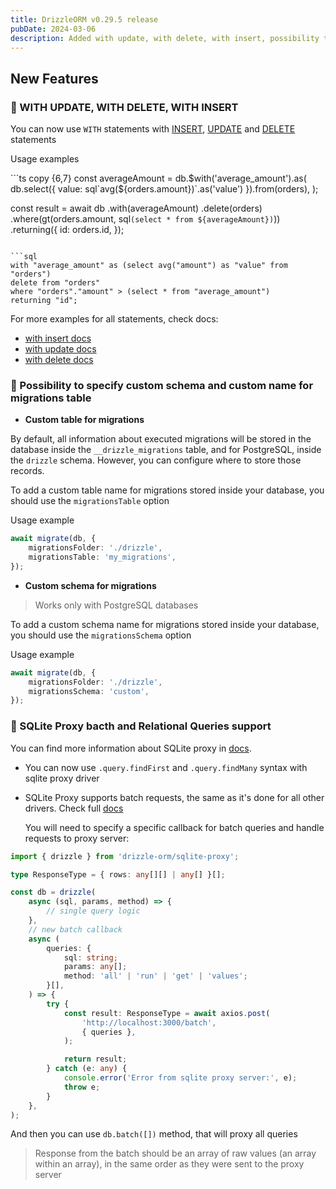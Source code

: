 ```yaml
---
title: DrizzleORM v0.29.5 release
pubDate: 2024-03-06
description: Added with update, with delete, with insert, possibility to specify custom schema and custom name for migrations table, sqlite proxy batch and relational queries support.
---
```



## New Features

### 🎉 WITH UPDATE, WITH DELETE, WITH INSERT

You can now use `WITH` statements with [INSERT](/docs/insert#with-insert-clause), [UPDATE](/docs/update#with-update-clause) and [DELETE](/docs/delete#with-delete-clause) statements

Usage examples

<Section>
```ts copy {6,7}
const averageAmount = db.$with('average_amount').as(
	db.select({ value: sql`avg(${orders.amount})`.as('value') }).from(orders),
);

const result = await db
	.with(averageAmount)
	.delete(orders)
	.where(gt(orders.amount, sql`(select * from ${averageAmount})`))
	.returning({
		id: orders.id,
	});
```

```sql
with "average_amount" as (select avg("amount") as "value" from "orders") 
delete from "orders" 
where "orders"."amount" > (select * from "average_amount") 
returning "id";
```
</Section>

For more examples for all statements, check docs:

- [with insert docs](/docs/insert#with-insert-clause)
- [with update docs](/docs/update#with-update-clause)
- [with delete docs](/docs/delete#with-delete-clause)

### 🎉 Possibility to specify custom schema and custom name for migrations table

- **Custom table for migrations**

By default, all information about executed migrations will be stored in the database inside the `__drizzle_migrations` table,
and for PostgreSQL, inside the `drizzle` schema. However, you can configure where to store those records.

To add a custom table name for migrations stored inside your database, you should use the `migrationsTable` option

Usage example

```ts copy {3}
await migrate(db, {
	migrationsFolder: './drizzle',
	migrationsTable: 'my_migrations',
});
```

- **Custom schema for migrations**

> Works only with PostgreSQL databases

To add a custom schema name for migrations stored inside your database, you should use the `migrationsSchema` option

Usage example

```ts copy {3}
await migrate(db, {
	migrationsFolder: './drizzle',
	migrationsSchema: 'custom',
});
```

### 🎉 SQLite Proxy bacth and Relational Queries support

You can find more information about SQLite proxy in [docs](/docs/get-started-sqlite#http-proxy).

- You can now use `.query.findFirst` and `.query.findMany` syntax with sqlite proxy driver

- SQLite Proxy supports batch requests, the same as it's done for all other drivers. Check full [docs](/docs/batch-api)

  You will need to specify a specific callback for batch queries and handle requests to proxy server:

```ts
import { drizzle } from 'drizzle-orm/sqlite-proxy';

type ResponseType = { rows: any[][] | any[] }[];

const db = drizzle(
	async (sql, params, method) => {
		// single query logic
	},
	// new batch callback
	async (
		queries: {
			sql: string;
			params: any[];
			method: 'all' | 'run' | 'get' | 'values';
		}[],
	) => {
		try {
			const result: ResponseType = await axios.post(
				'http://localhost:3000/batch',
				{ queries },
			);

			return result;
		} catch (e: any) {
			console.error('Error from sqlite proxy server:', e);
			throw e;
		}
	},
);
```

And then you can use `db.batch([])` method, that will proxy all queries

> Response from the batch should be an array of raw values (an array within an array), in the same order as they were sent to the proxy server
